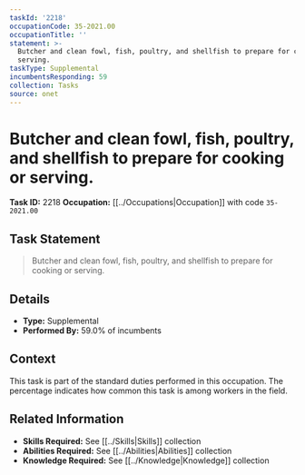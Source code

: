 ```yaml
---
taskId: '2218'
occupationCode: 35-2021.00
occupationTitle: ''
statement: >-
  Butcher and clean fowl, fish, poultry, and shellfish to prepare for cooking or
  serving.
taskType: Supplemental
incumbentsResponding: 59
collection: Tasks
source: onet
---
```

# Butcher and clean fowl, fish, poultry, and shellfish to prepare for cooking or serving.

**Task ID:** 2218
**Occupation:** [[../Occupations|Occupation]] with code `35-2021.00`

## Task Statement

> Butcher and clean fowl, fish, poultry, and shellfish to prepare for cooking or serving.

## Details

- **Type:** Supplemental
- **Performed By:** 59.0% of incumbents

## Context

This task is part of the standard duties performed in this occupation. The percentage indicates how common this task is among workers in the field.

## Related Information

- **Skills Required:** See [[../Skills|Skills]] collection
- **Abilities Required:** See [[../Abilities|Abilities]] collection
- **Knowledge Required:** See [[../Knowledge|Knowledge]] collection
